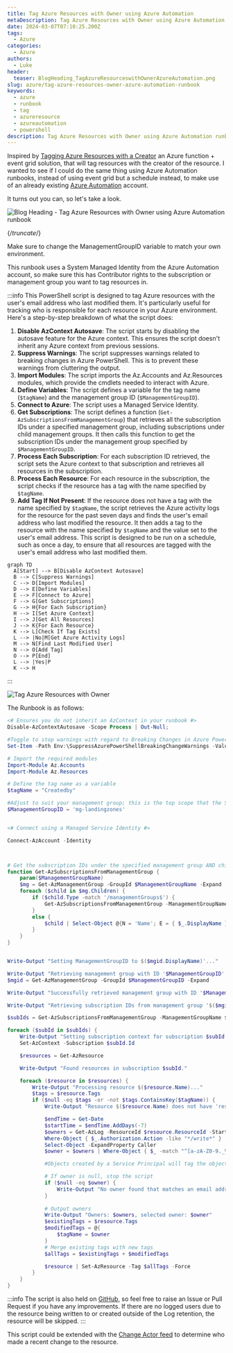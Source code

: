 ```yaml
---
title: Tag Azure Resources with Owner using Azure Automation
metaDescription: Tag Azure Resources with Owner using Azure Automation runbook
date: 2024-03-07T07:10:25.200Z
tags:
  - Azure
categories:
  - Azure
authors:
  - Luke
header:
  teaser: BlogHeading_TagAzureResourceswithOwnerAzureAutomation.png
slug: azure/tag-azure-resources-owner-azure-automation-runbook
keywords:
  - azure
  - runbook
  - tag
  - azureresource
  - azureautomation
  - powershell
description: Tag Azure Resources with Owner using Azure Automation runbook
---
```


Inspired by [Tagging Azure Resources with a Creator](https://techcommunity.microsoft.com/t5/core-infrastructure-and-security/tagging-azure-resources-with-a-creator/ba-p/1479819?WT.mc_id=AZ-MVP-5004796) an Azure function + event grid solution, that will tag resources with the creator of the resource. I wanted to see if I could do the same thing using Azure Automation runbooks, instead of using event grid but a schedule instead, to make use of an already existing [Azure Automation](https://learn.microsoft.com/azure/automation/overview?WT.mc_id=AZ-MVP-5004796) account.

It turns out you can, so let's take a look.

![Blog Heading - Tag Azure Resources with Owner using Azure Automation runbook](BlogHeading_TagAzureResourceswithOwnerAzureAutomation.png)

{/*truncate*/}

Make sure to change the ManagementGroupID variable to match your own environment.

This runbook uses a System Managed Identity from the Azure Automation account, so make sure this has Contributor rights to the subscription or management group you want to tag resources in. 

:::info
This PowerShell script is designed to tag Azure resources with the user's email address who last modified them. It's particularly useful for tracking who is responsible for each resource in your Azure environment. Here's a step-by-step breakdown of what the script does:
1. **Disable AzContext Autosave**: The script starts by disabling the autosave feature for the Azure context. This ensures the script doesn't inherit any Azure context from previous sessions.
2. **Suppress Warnings**: The script suppresses warnings related to breaking changes in Azure PowerShell. This is to prevent these warnings from cluttering the output.
3. **Import Modules**: The script imports the Az.Accounts and Az.Resources modules, which provide the cmdlets needed to interact with Azure.
4. **Define Variables**: The script defines a variable for the tag name (`$tagName`) and the management group ID (`$ManagementGroupID`).
5. **Connect to Azure**: The script uses a Managed Service Identity.
6. **Get Subscriptions**: The script defines a function (`Get-AzSubscriptionsFromManagementGroup`) that retrieves all the subscription IDs under a specified management group, including subscriptions under child management groups. It then calls this function to get the subscription IDs under the management group specified by `$ManagementGroupID`.
7. **Process Each Subscription**: For each subscription ID retrieved, the script sets the Azure context to that subscription and retrieves all resources in the subscription.
8. **Process Each Resource**: For each resource in the subscription, the script checks if the resource has a tag with the name specified by `$tagName`.
9. **Add Tag If Not Present**: If the resource does not have a tag with the name specified by `$tagName`, the script retrieves the Azure activity logs for the resource for the past seven days and finds the user's email address who last modified the resource. It then adds a tag to the resource with the name specified by `$tagName` and the value set to the user's email address.
This script is designed to be run on a schedule, such as once a day, to ensure that all resources are tagged with the user's email address who last modified them.

```mermaid
graph TD
  A[Start] --> B[Disable AzContext Autosave]
  B --> C[Suppress Warnings]
  C --> D[Import Modules]
  D --> E[Define Variables]
  E --> F[Connect to Azure]
  F --> G[Get Subscriptions]
  G --> H{For Each Subscription}
  H --> I[Set Azure Context]
  I --> J[Get All Resources]
  J --> K{For Each Resource}
  K --> L[Check If Tag Exists]
  L --> |No|M[Get Azure Activity Logs]
  M --> N[Find Last Modified User]
  N --> O[Add Tag]
  O --> P[End]
  L --> |Yes|P
  K --> H
  ```
:::

![Tag Azure Resources with Owner](Tag_Owner-RunbookRun.gif)

The Runbook is as follows:

```powershell
<# Ensures you do not inherit an AzContext in your runbook #>
Disable-AzContextAutosave -Scope Process | Out-Null;

#Toggle to stop warnings with regard to Breaking Changes in Azure PowerShell
Set-Item -Path Env:\SuppressAzurePowerShellBreakingChangeWarnings -Value $true

# Import the required modules
Import-Module Az.Accounts
Import-Module Az.Resources

# Define the tag name as a variable
$tagName = "Createdby"

#Adjust to suit your management group; this is the top scope that the Script will run under
$ManagementGroupID = 'mg-landingzones'


<# Connect using a Managed Service Identity #>

Connect-AzAccount -Identity



# Get the subscription IDs under the specified management group AND child management groups
function Get-AzSubscriptionsFromManagementGroup {
    param($ManagementGroupName)
    $mg = Get-AzManagementGroup -GroupId $ManagementGroupName -Expand
    foreach ($child in $mg.Children) {
        if ($child.Type -match '/managementGroups$') {
            Get-AzSubscriptionsFromManagementGroup -ManagementGroupName $child.Name
        }
        else {
            $child | Select-Object @{N = 'Name'; E = { $_.DisplayName } }, @{N = 'Id'; E = { $_.Name } }
        }
    }
}


Write-Output "Setting ManagementGroupID to $($mgid.DisplayName)'..."

Write-Output "Retrieving management group with ID '$ManagementGroupID'..."
$mgid = Get-AzManagementGroup -GroupId $ManagementGroupID -Expand

Write-Output "Successfully retrieved management group with ID '$ManagementGroupID'."

Write-Output "Retrieving subscription IDs from management group '$($mgid.DisplayName)'..."

$subIds = Get-AzSubscriptionsFromManagementGroup -ManagementGroupName $ManagementGroupID 

foreach ($subId in $subIds) {
    Write-Output "Setting subscription context for subscription $subId..."
    Set-AzContext -Subscription $subId.Id

    $resources = Get-AzResource 

    Write-Output "Found resources in subscription $subId."

    foreach ($resource in $resources) {
        Write-Output "Processing resource $($resource.Name)..."
        $tags = $resource.Tags
        if ($null -eq $tags -or -not $tags.ContainsKey($tagName)) {        
            Write-Output "Resource $($resource.Name) does not have 'resource-owner' and  tags. Adding tags..."

            $endTime = Get-Date
            $startTime = $endTime.AddDays(-7)
            $owners = Get-AzLog -ResourceId $resource.ResourceId -StartTime $startTime -EndTime $endTime |
            Where-Object { $_.Authorization.Action -like "*/write*" } |
            Select-Object -ExpandProperty Caller 
            $owner = $owners | Where-Object { $_ -match "^[a-zA-Z0-9._%+-]+@[a-zA-Z0-9.-]+\.[a-zA-Z]{2,}$" } | Select-Object -First 1

            #Objects created by a Service Principal will tag the objects with a GUID instead of a name by default. You can fix this behavior by giving the Managed Identity the Application Developer role in Entra ID. 

            # If owner is null, stop the script
            if ($null -eq $owner) {
                Write-Output "No owner found that matches an email address."
            }
            
            # Output owners
            Write-Output "Owners: $owners, selected owner: $owner"
            $existingTags = $resource.Tags
            $modifiedTags = @{
                $tagName = $owner
            }
            # Merge existing tags with new tags
            $allTags = $existingTags + $modifiedTags

            $resource | Set-AzResource -Tag $allTags -Force
        }
    }
}
```

:::info
The script is also held on [GitHub](https://github.com/lukemurraynz/Azure/blob/main/Azure%20Automation/Tag-ResourceOwner.ps1), so feel free to raise an Issue or Pull Request if you have any improvements.
If there are no logged users due to the resource being written to or created outside of the Log retention, the resource will be skipped.
:::

This script could be extended with the [Change Actor feed](https://techcommunity.microsoft.com/t5/azure-governance-and-management/announcing-the-public-preview-of-change-actor/ba-p/4076626?WT.mc_id=AZ-MVP-5004796#:~:text=Identifying%20who%20made%20a%20change,all%20your%20tenants%20and%20subscriptions) to determine who made a recent change to the resource.
